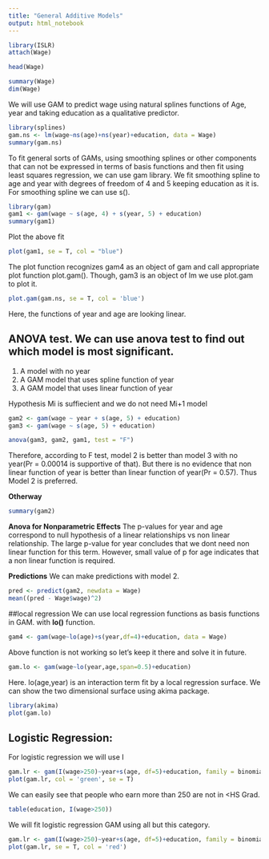 ```yaml
---
title: "General Additive Models"
output: html_notebook
---
```



```r
library(ISLR)
attach(Wage)
```
```r
head(Wage)

```
```r
summary(Wage)
dim(Wage)
```

We will use GAM to predict wage using natural splines functions of Age, year and taking education as a qualitative predictor.
```r
library(splines)
gam.ns <- lm(wage~ns(age)+ns(year)+education, data = Wage)
summary(gam.ns)
```
To fit general sorts of GAMs, using smoothing splines or other components that can not be expressed in terms of basis functions and then fit using least squares regression, we can use gam library. We fit smoothing spline to age and year with degrees of freedom of 4 and 5 keeping education as it is. For smoothing spline we can use s(). 
```r
library(gam)
gam1 <- gam(wage ~ s(age, 4) + s(year, 5) + education)
summary(gam1)
```
Plot the above fit
```r
plot(gam1, se = T, col = "blue")
```
The plot function recognizes gam4 as an object of gam and call appropriate plot function plot.gam(). Though, gam3 is an object of lm we use plot.gam to plot it.
```r
plot.gam(gam.ns, se = T, col = 'blue')
```

Here, the functions of year and age are looking linear. 

## ANOVA test. We can use anova test to find out which model is most significant.
1) A model with no year
2) A GAM model that uses spline function of year
3) A GAM model that uses linear function of year 

Hypothesis
Mi is suffiecient and we do not need Mi+1 model
```r
gam2 <- gam(wage ~ year + s(age, 5) + education)
gam3 <- gam(wage ~ s(age, 5) + education)

anova(gam3, gam2, gam1, test = "F")
```
Therefore, according to F test, model 2 is better than model 3 with no year(Pr = 0.00014 is supportive of that). But there is no evidence that non linear function of year is better than linear function of year(Pr = 0.57). Thus Model 2 is preferred.

**Otherway**
```r
summary(gam2)
```
**Anova for Nonparametric Effects**
The p-values for year and age correspond to null hypothesis of a linear relationships vs non linear relationship. The large p-value for year concludes that we dont need non linear function for this term. However, small value of p for age indicates that a non linear function is required. 

**Predictions**
We can make predictions with model 2.
```r
pred <- predict(gam2, newdata = Wage)
mean((pred - Wage$wage)^2)
```

##local regression
We can use local regression functions as basis functions in GAM. with **lo()** function.
```r
gam4 <- gam(wage~lo(age)+s(year,df=4)+education, data = Wage)
```
Above function is not working so let's keep it there and solve it in future.
```r
gam.lo <- gam(wage~lo(year,age,span=0.5)+education)
```
Here. lo(age,year) is an interaction term fit by a local regression surface. We can show the two dimensional surface using akima package.
```r
library(akima)
plot(gam.lo)
```

## Logistic Regression:

For logistic regression we will use I
```r
gam.lr <- gam(I(wage>250)~year+s(age, df=5)+education, family = binomial, data = Wage)
plot(gam.lr, col = 'green', se = T)
```
We can easily see that people who earn more than 250 are not in <HS Grad.
```r
table(education, I(wage>250))
```
We will fit logistic regression GAM using all but this category.
```r
gam.lr <- gam(I(wage>250)~year+s(age, df=5)+education, family = binomial, data = Wage, subset = (education!='1. < HS Grad'))
plot(gam.lr, se = T, col = 'red')
```

